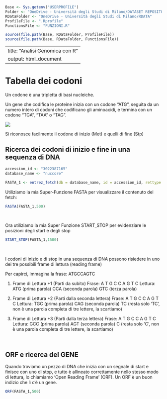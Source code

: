 ```r

Base <- Sys.getenv("USERPROFILE")
Folder <- "OneDrive - Università degli Studi di Milano/DATASET REPOSITORY"
RDataFolder <- "OneDrive - Università degli Studi di Milano/RDATA"
ProfileFile <- ".Rprofile"
FunctionsFile <- "FUNZIONI.R"

source(file.path(Base, RDataFolder, ProfileFile))
source(file.path(Base, RDataFolder, FunctionsFile))
```


---
title: "Analisi Genomica con R"
output: html_document
---

# Tabella dei codoni

Un codone è una tripletta di basi nucleiche.

Un gene che codifica le proteine inizia con un codone "ATG", seguita da un numero intero di codoni  che codificano gli aminoacidi, e termina con un codone "TGA", "TAA" o "TAG". 

![](Tablecode.png)

Si riconosce facilmente il codone di inizio (Met) e quelli di fine (Stp)


## Ricerca dei codoni di inizio e fine in una sequenza di DNA 

```r
accession_id <- "3022387165"
database_name <- "nuccore"

FASTA_1 <- entrez_fetch(db = database_name, id = accession_id, rettype = "fasta", retmode = "text")
```

Utiliziamo la mia Super-Funzione FASTA per visualizzare il contenuto del fetch:

```r
FASTA(FASTA_1,500)
```

<br>

Ora utiliziamo la mia Super Funzione START_STOP per evidenziare le posizioni degli start e degli stop

```r
START_STOP(FASTA_1,1500)
```

<br>

I codoni di inizio e di stop in una sequenza di DNA possono risiedere in uno dei tre possibili frame di lettura (reading frame)

Per capirci, immagina la frase: ATGCCAGTC

1. Frame di Lettura +1 (Parti da subito)
Frase: A T G C C A G T C
Lettura:
ATG (prima parola)
CCA (seconda parola)
GTC (terza parola)

2. Frame di Lettura +2 (Parti dalla seconda lettera)
Frase: A T G C C A G T C
Lettura:
TGC (prima parola)
CAG (seconda parola)
TC (resta solo 'TC', non è una parola completa di tre lettere, la scartiamo)


3. Frame di Lettura +3 (Parti dalla terza lettera)
Frase: A T G C C A G T C 
Lettura:
GCC (prima parola)
AGT (seconda parola)
C (resta solo 'C', non è una parola completa di tre lettere, la scartiamo)

<br>

## ORF e ricerca del GENE

Quando troviamo un pezzo di DNA che inizia con un segnale di start e finisce con uno di stop, e tutto è allineato correttamente nello stesso modo di lettura, lo chiamiamo 'Open Reading Frame' (ORF). Un ORF è un buon indizio che lì c'è un gene.

```r
ORF(FASTA_1,500)
```
































